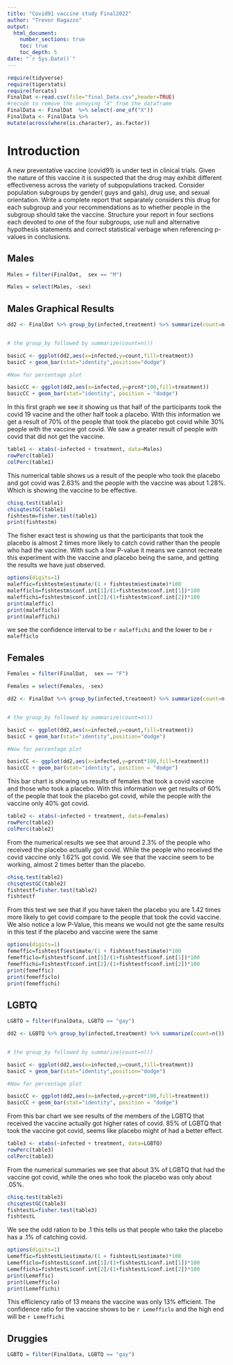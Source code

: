 ```yaml
---
title: "Covid91 vaccine study Final2022"
author: "Trevor Ragazzo"
output: 
  html_document:
    number_sections: true
    toc: true
    toc_depth: 5
date: "`r Sys.Date()`" 
---
```


```r
require(tidyverse)
require(tigerstats)
require(forcats)
FinalDat <-read.csv(file="final_Data.csv",header=TRUE)
#recode to remove the annoying "X" from the dataframe
FinalData <- FinalDat  %>% select(-one_of("X"))
FinalData <- FinalData %>%
mutate(across(where(is.character), as.factor))
```







# Introduction

A new  preventative vaccine (covid91) is under test in clinical trials. Given the nature of this vaccine it is suspected that the drug may exhibit different effectiveness across the variety of subpopulations tracked. Consider population subgroups by gender( guys and gals), drug use, and sexual orientation. Write a complete report that separately considers this drug for each subgroup and your recommendations as to whether people in the subgroup should take the vaccine. Structure your report in four sections each devoted to one of the four subgroups, use null and alternative hypothesis statements and correct statistical verbage when referencing p-values in conclusions.

## Males
```r
Males = filter(FinalDat,  sex == "M")
```

```r
Males = select(Males, -sex)
```

## Males Graphical Results

```r
dd2 <- FinalDat %>% group_by(infected,treatment) %>% summarize(count=n()) %>% mutate(prcnt=count/sum(count))


# the group_by followed by summarize(count=n())

basicC <- ggplot(dd2,aes(x=infected,y=count,fill=treatment))
basicC + geom_bar(stat="identity",position="dodge")

#Now for percentage plot

basicCC <- ggplot(dd2,aes(x=infected,y=prcnt*100,fill=treatment)) 
basicCC + geom_bar(stat="identity", position = "dodge")
```
  
 In this first graph we see it showing us that half of the participants took the covid 19 vacine and the other half took a placebo. With this information we get a result of 70% of the people that took the placebo got covid while 30% people with the vaccine got covid. We saw a greater result of people with covid that did not get the vaccine. 
  
  
```r
table1 <- xtabs(~infected + treatment, data=Males)
rowPerc(table1)
colPerc(table1)
```

This numerical table shows us a result of the people who took the placebo and got covid was 2.63% and the people with the vaccine was about 1.28%. Which is showing the vaccine to be effective. 


```r
chisq.test(table1)
chisqtestGC(table1)
fishtestm=fisher.test(table1)
print(fishtestm)
```

The fisher exact test is showing us that the participants that took the placebo is almost 2 times more likely to catch covid rather than the people who had the vaccine. With such a low P-value it means we cannot recreate this experiment with the vaccine and placebo being the same, and getting the results we have just observed. 



```r
options(digits=1)
maleffic=fishtestm$estimate/(1 + fishtestm$estimate)*100
malefficlo=fishtestm$conf.int[1]/(1+fishtestm$conf.int[1])*100
maleffichi=fishtestm$conf.int[2]/(1+fishtestm$conf.int[2])*100
print(maleffic)
print(malefficlo)
print(maleffichi)
```

we see the confidence interval to be `r maleffichi` and the lower to be `r malefficlo`



## Females


```r
Females = filter(FinalDat,  sex == "F")
```

```r
Females = select(Females, -sex)
```

```r
dd2 <- FinalDat %>% group_by(infected,treatment) %>% summarize(count=n()) %>% mutate(prcnt=count/sum(count))


# the group_by followed by summarize(count=n())

basicC <- ggplot(dd2,aes(x=infected,y=count,fill=treatment))
basicC + geom_bar(stat="identity",position="dodge")

#Now for percentage plot

basicCC <- ggplot(dd2,aes(x=infected,y=prcnt*100,fill=treatment)) 
basicCC + geom_bar(stat="identity", position = "dodge")
```

This bar chart is showing us results of females that took a covid vaccine and those who took a placebo. With this information we get results of 60% of the people that took the placebo got covid, while the people with the vaccine only 40% got covid. 

  

```r
table2 <- xtabs(~infected + treatment, data=Females)
rowPerc(table2)
colPerc(table2)
```

From the numerical results we see that around 2.3% of the people who received the placebo actually got covid. While the people who received the covid vaccine only 1.62% got covid. We see that the vaccine seem to be working, almost 2 times better than the placebo.


```r
chisq.test(table2)
chisqtestGC(table2)
fishtestf=fisher.test(table2)
fishtestf
```

From this test we see that if you have taken the placebo you are 1.42 times more likely to get covid compare to the people that took the covid vaccine. We also notice a low P-Value, this means we would not gte the same results in this test if the placebo and vaccine were the same


```r
options(digits=1)
femeffic=fishtestf$estimate/(1 + fishtestf$estimate)*100
femefficlo=fishtestf$conf.int[1]/(1+fishtestf$conf.int[1])*100
femeffichi=fishtestf$conf.int[2]/(1+fishtestf$conf.int[2])*100
print(femeffic)
print(femefficlo)
print(femeffichi)
```




## LGBTQ



```r
LGBTQ = filter(FinalData, LGBTQ == "gay")
```

```r
dd2 <- LGBTQ %>% group_by(infected,treatment) %>% summarize(count=n()) %>% mutate(prcnt=count/sum(count))


# the group_by followed by summarize(count=n())

basicC <- ggplot(dd2,aes(x=infected,y=count,fill=treatment))
basicC + geom_bar(stat="identity",position="dodge")

#Now for percentage plot

basicCC <- ggplot(dd2,aes(x=infected,y=prcnt*100,fill=treatment)) 
basicCC + geom_bar(stat="identity", position = "dodge")
```

From this bar chart we see results of the members of the LGBTQ that received the vaccine actually got higher rates of covid. 85% of LGBTQ that took the vaccine got covid, seems like placebo might of had a better effect. 

```r
table3 <- xtabs(~infected + treatment, data=LGBTQ)
rowPerc(table3)
colPerc(table3)
```

From the numerical summaries we see that about 3% of LGBTQ that had the vaccine got covid, while the ones who took the placebo was only about .05%. 

```r
chisq.test(table3)
chisqtestGC(table3)
fishtestL=fisher.test(table3)
fishtestL
```

We see the odd ration to be .1 this tells us that people who take the placebo has a .1% of catching covid. 

```r
options(digits=1)
Lemeffic=fishtestL$estimate/(1 + fishtestL$estimate)*100
Lemefficlo=fishtestL$conf.int[1]/(1+fishtestL$conf.int[1])*100
Lemeffichi=fishtestL$conf.int[2]/(1+fishtestL$conf.int[2])*100
print(Lemeffic)
print(Lemefficlo)
print(Lemeffichi)
```

This efficiency ratio of 13 means the vaccine was only 13% efficient. The confidence ratio for the vaccine shows to be `r Lemefficlo` and the high end will be `r Lemeffichi`



## Druggies


```r
LGBTQ = filter(FinalData, LGBTQ == "gay")
```




